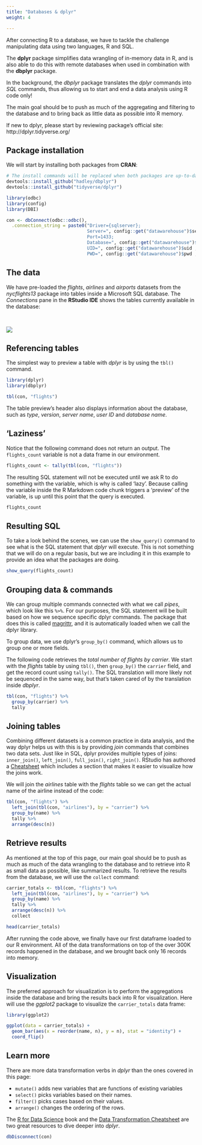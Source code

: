 ```yaml
---
title: "Databases & dplyr"
weight: 4

---
```


After connecting R to a database, we have to tackle the challenge manipulating data using two languages, R and SQL. 

The **dplyr** package simplifies data wrangling of in-memory data in R, and is also able to do this with remote databases when used in combination with the **dbplyr** package.  

In the background, the *dbplyr* package translates the *dplyr* commands into *SQL* commands, thus allowing us to start and end a data analysis using R code only!

The main goal should be to push as much of the aggregating and filtering to the database and to bring back as little data as possible into R memory.

If new to dplyr, please start by reviewing package's official site: http://dplyr.tidyverse.org/

## Package installation

We will start by installing both packages from **CRAN**:

```r
# The install commands will be replaced when both packages are up-to-date in CRAN
devtools::install_github("hadley/dbplyr")
devtools::install_github("tidyverse/dplyr")
```


```r
library(odbc)
library(config)
library(DBI)

con <- dbConnect(odbc::odbc(), 
  .connection_string = paste0("Driver={sqlserver};
                              Server=", config::get("datawarehouse")$server ,";
                              Port=1433;
                              Database=", config::get("datawarehouse")$database ,";
                              UID=", config::get("datawarehouse")$uid ,";
                              PWD=", config::get("datawarehouse")$pwd ,";"))

```



## The data

We have pre-loaded the *flights*, *airlines* and *airports* datasets from the *nycflights13* package into tables inside a Microsoft SQL database. The *Connections* pane in the **RStudio IDE** shows the tables currently available in the database:

<br/>

![](conn-pane.png)


## Referencing tables

The simplest way to preview a table with *dplyr* is by using the `tbl()` command.  

```r
library(dplyr)
library(dbplyr)

tbl(con, "flights")
```

The table preview's header also displays information about the database, such as *type*, *version*, *server name*, *user ID* and *database name*.

## 'Laziness'

Notice that the following command does not return an output.  The `flights_count` variable is not a data frame in our environment.  

```r
flights_count <- tally(tbl(con, "flights"))
```

The resulting SQL statement will not be executed until we ask R to do something with the variable, which is why is called 'lazy'. Because calling the variable inside the R Markdown code chunk triggers a 'preview' of the variable, is up until this point that the query is executed.

```r
flights_count
```

## Resulting SQL

To take a look behind the scenes, we can use the `show_query()` command to see what is the SQL statement that *dplyr* will execute. This is not something that we will do on a regular basis, but we are including it in this example to provide an idea what the packages are doing.

```r
show_query(flights_count)
```

## Grouping data & commands

We can group multiple commands connected with what we call *pipes*, which look like this `%>%`. For our purposes, the SQL statement will be built based on how we sequence specific dplyr commands.  The package that does this is called [magrittr](https://cran.r-project.org/web/packages/magrittr/vignettes/magrittr.html), and it is automatically loaded when we call the dplyr library.

To group data, we use dplyr's `group_by()` command, which allows us to group one or more fields.

The following code retrieves the *total number of flights by carrier*.  We start with the *flights* table by using `tbl()`, then `group_by()` the `carrier` field, and get the record count using `tally()`.  The SQL translation will more likely not be sequenced in the same way, but that's taken cared of by the translation inside *dbplyr*.


```r
tbl(con, "flights") %>%
  group_by(carrier) %>%
  tally
```

## Joining tables

Combining different datasets is a common practice in data analysis, and the way dplyr helps us with this is by providing *join* commands that combines two data sets.  Just like in SQL, dplyr provides multiple types of joins: `inner_join()`, `left_join()`, `full_join()`, `right_join()`. RStudio has authored a [Cheatsheet](https://github.com/rstudio/cheatsheets/raw/master/source/pdfs/data-transformation-cheatsheet.pdf) which includes a section that makes it easier to visualize how the joins work.

We will join the *airlines* table with the *flights* table so we can get the actual name of the airline instead of the code:

```r
tbl(con, "flights") %>%
  left_join(tbl(con, "airlines"), by = "carrier") %>%
  group_by(name) %>%
  tally %>%
  arrange(desc(n))

```


## Retrieve results

As mentioned at the top of this page, our main goal should be to push as much as much of the data wrangling to the database and to retrieve into R as small data as possible, like summarized results.  To retrieve the results from the database, we will use the `collect` command:

```r
carrier_totals <- tbl(con, "flights") %>%
  left_join(tbl(con, "airlines"), by = "carrier") %>%
  group_by(name) %>%
  tally %>%
  arrange(desc(n)) %>%
  collect

head(carrier_totals)
```

After running the code above, we finally have our first dataframe loaded to our R environment. All of the data transformations on top of the over 300K records happened in the database, and we  brought back only 16 records into memory.

## Visualization

The preferred approach for visualization is to perform the aggregations inside the database and bring the results back into R for visualization.  Here will use the *ggplot2* package to visualize the `carrier_totals` data frame:

```r
library(ggplot2)

ggplot(data = carrier_totals) +
  geom_bar(aes(x = reorder(name, n), y = n), stat = "identity") +
  coord_flip()

```

## Learn more

There are more data transformation verbs in *dplyr* than the ones covered in this page:

- `mutate()` adds new variables that are functions of existing variables
- `select()` picks variables based on their names.
- `filter()` picks cases based on their values.
- `arrange()` changes the ordering of the rows.

The [R for Data Science](http://r4ds.had.co.nz/transform.html) book and the [Data Transformation Cheatsheet](https://github.com/rstudio/cheatsheets/raw/master/source/pdfs/data-transformation-cheatsheet.pdf) are two great resources to dive deeper into *dplyr*.


```r
dbDisconnect(con)
```
